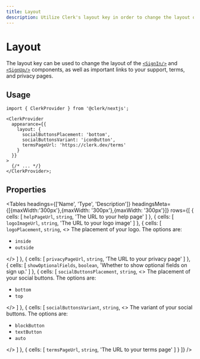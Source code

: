 ---
title: Layout
description: Utilize Clerk's layout key in order to change the layout of the <SignIn /> and <SignUp /> components, as well as important links to your support, terms and privacy pages.
---


# Layout

The layout key can be used to change the layout of the [`<SignIn/>`](/docs/components/authentication/sign-in) and [`<SignUp/>`](/docs/components/authentication/sign-up) components, as well as important links to your support, terms, and privacy pages.

## Usage

```tsx filename="app.tsx"
import { ClerkProvider } from '@clerk/nextjs';

<ClerkProvider
  appearance={{
    layout: {
      socialButtonsPlacement: 'bottom',
      socialButtonsVariant: 'iconButton',
      termsPageUrl: 'https://clerk.dev/terms'
    }
  }}
>
  {/* ... */}
</ClerkProvider>;
```

## Properties

<Tables
  headings={['Name', 'Type', 'Description']}
  headingsMeta={[{maxWidth:'300px'},{maxWidth: '300px'},{maxWidth: '300px'}]}
  rows={[
    {
      cells: [
        <code>helpPageUrl</code>,
        <code>string</code>,
        'The URL to your help page'
      ]
    },
    {
      cells: [
        <code>logoImageUrl</code>,
        <code>string</code>,
        'The URL to your logo image'
      ]
    },
    {
      cells: [
        <code>logoPlacement</code>,
        <code>string</code>,
        <>
          The placement of your logo. The options are:
          <ul>
            <li>
              <code>inside</code>
            </li>
            <li>
              <code>outside</code>
            </li>
          </ul>
        </>
      ]
    },
    {
      cells: [
        <code>privacyPageUrl</code>,
        <code>string</code>,
        'The URL to your privacy page'
      ]
    },
    {
      cells: [
        <code>showOptionalFields</code>,
        <code>boolean</code>,
        'Whether to show optional fields on sign up.'
      ]
    },
    {
      cells: [
        <code>socialButtonsPlacement</code>,
        <code>string</code>,
        <>
          The placement of your social buttons. The options are:
          <ul>
            <li>
              <code>bottom</code>
            </li>
            <li>
              <code>top</code>
            </li>
          </ul>
        </>
      ]
    },
    {
      cells: [
        <code>socialButtonsVariant</code>,
        <code>string</code>,
        <>
          The variant of your social buttons. The options are:
          <ul>
            <li>
              <code>blockButton</code>
            </li>
            <li>
              <code>textButton</code>
            </li>
            <li>
              <code>auto</code>
            </li>
          </ul>
        </>
      ]
    },
    {
      cells: [
        <code>termsPageUrl</code>,
        <code>string</code>,
        'The URL to your terms page'
      ]
    }
  ]}
/>
